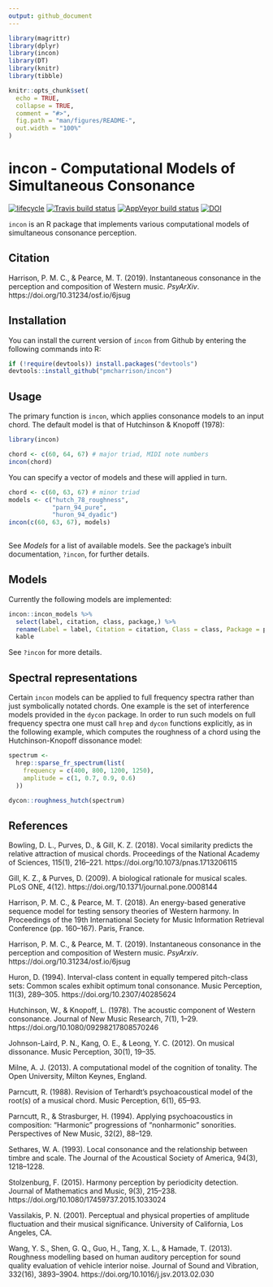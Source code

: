 ```yaml
---
output: github_document
---
```


```r
library(magrittr)
library(dplyr)
library(incon)
library(DT)
library(knitr)
library(tibble)

knitr::opts_chunk$set(
  echo = TRUE,
  collapse = TRUE,
  comment = "#>",
  fig.path = "man/figures/README-",
  out.width = "100%"
)
```

# incon - Computational Models of Simultaneous Consonance

[![lifecycle](https://img.shields.io/badge/lifecycle-maturing-blue.svg)](https://www.tidyverse.org/lifecycle/#maturing)
[![Travis build status](https://travis-ci.org/pmcharrison/incon.svg?branch=master)](https://travis-ci.org/pmcharrison/incon)
[![AppVeyor build status](https://ci.appveyor.com/api/projects/status/github/pmcharrison/incon?branch=master&svg=true)](https://ci.appveyor.com/project/pmcharrison/incon)
[![DOI](https://zenodo.org/badge/DOI/10.5281/zenodo.2545766.svg)](https://doi.org/10.5281/zenodo.2545766)

`incon` is an R package that implements various computational 
models of simultaneous consonance perception.

## Citation

Harrison, P. M. C., & Pearce, M. T. (2019). 
Instantaneous consonance in the perception and composition of Western music.
*PsyArXiv*.
https://doi.org/10.31234/osf.io/6jsug

## Installation

You can install the current version of `incon` from Github
by entering the following commands into R:

``` r
if (!require(devtools)) install.packages("devtools")
devtools::install_github("pmcharrison/incon")
```

## Usage 

The primary function is `incon`, 
which applies consonance models to an input chord.
The default model is that of Hutchinson & Knopoff (1978):

```r
library(incon)

chord <- c(60, 64, 67) # major triad, MIDI note numbers
incon(chord)
```

You can specify a vector of models and these will applied in turn.

```r
chord <- c(60, 63, 67) # minor triad
models <- c("hutch_78_roughness", 
            "parn_94_pure",
            "huron_94_dyadic")
incon(c(60, 63, 67), models)
      
```

See *Models* for a list of available models.
See the package's inbuilt documentation, `?incon`, for further details.

## Models

Currently the following models are implemented:

```r
incon::incon_models %>% 
  select(label, citation, class, package,) %>% 
  rename(Label = label, Citation = citation, Class = class, Package = package) %>% 
  kable
```

See `?incon` for more details.

## Spectral representations

Certain `incon` models can be applied to full frequency spectra rather than just
symbolically notated chords. One example is the set of interference models
provided in the `dycon` package. In order to run such models on full frequency 
spectra one must call `hrep` and `dycon` functions explicitly, as in the 
following example, which computes the roughness of a chord using the 
Hutchinson-Knopoff dissonance model:

``` r
spectrum <- 
  hrep::sparse_fr_spectrum(list(
    frequency = c(400, 800, 1200, 1250),
    amplitude = c(1, 0.7, 0.9, 0.6)
  ))

dycon::roughness_hutch(spectrum)
```

## References

Bowling, D. L., Purves, D., & Gill, K. Z. (2018). Vocal similarity predicts the relative attraction of musical chords. Proceedings of the National Academy of Sciences, 115(1), 216–221. https://doi.org/10.1073/pnas.1713206115

Gill, K. Z., & Purves, D. (2009). A biological rationale for musical scales. PLoS ONE, 4(12). https://doi.org/10.1371/journal.pone.0008144

Harrison, P. M. C., & Pearce, M. T. (2018). An energy-based generative sequence model for testing sensory theories of Western harmony. In Proceedings of the 19th International Society for Music Information Retrieval Conference (pp. 160–167). Paris, France.

Harrison, P. M. C., & Pearce, M. T. (2019). 
Instantaneous consonance in the perception and composition of Western music. *PsyArxiv*. https://doi.org/10.31234/osf.io/6jsug

Huron, D. (1994). Interval-class content in equally tempered pitch-class sets: Common scales exhibit optimum tonal consonance. Music Perception, 11(3), 289–305. https://doi.org/10.2307/40285624

Hutchinson, W., & Knopoff, L. (1978). The acoustic component of Western consonance. Journal of New Music Research, 7(1), 1–29. https://doi.org/10.1080/09298217808570246

Johnson-Laird, P. N., Kang, O. E., & Leong, Y. C. (2012). On musical dissonance. Music Perception, 30(1), 19–35.

Milne, A. J. (2013). A computational model of the cognition of tonality. The Open University, Milton Keynes, England.

Parncutt, R. (1988). Revision of Terhardt’s psychoacoustical model of the root(s) of a musical chord. Music Perception, 6(1), 65–93.

Parncutt, R., & Strasburger, H. (1994). Applying psychoacoustics in composition: "Harmonic" progressions of “nonharmonic” sonorities. Perspectives of New Music, 32(2), 88–129.

Sethares, W. A. (1993). Local consonance and the relationship between timbre and scale. The Journal of the Acoustical Society of America, 94(3), 1218–1228.

Stolzenburg, F. (2015). Harmony perception by periodicity detection. Journal of Mathematics and Music, 9(3), 215–238. https://doi.org/10.1080/17459737.2015.1033024

Vassilakis, P. N. (2001). Perceptual and physical properties of amplitude fluctuation and their musical significance. University of California, Los Angeles, CA.

Wang, Y. S., Shen, G. Q., Guo, H., Tang, X. L., & Hamade, T. (2013). Roughness modelling based on human auditory perception for sound quality evaluation of vehicle interior noise. Journal of Sound and Vibration, 332(16), 3893–3904. https://doi.org/10.1016/j.jsv.2013.02.030
